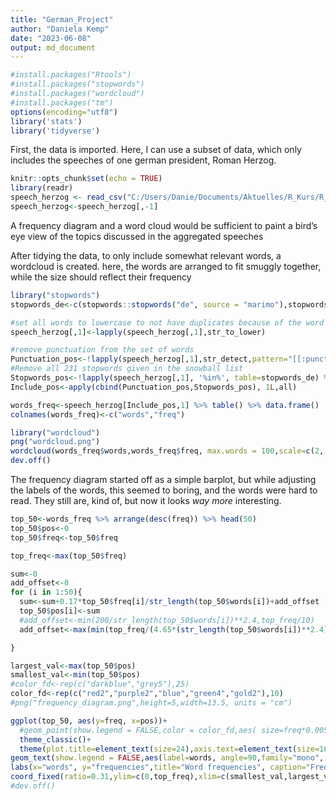 ```yaml
---
title: "German_Project"
author: "Daniela Kemp"
date: "2023-06-08"
output: md_document
---
```


```r
#install.packages("Rtools")
#install.packages("stopwords")
#install.packages("wordcloud")
#install.packages("tm")
options(encoding="utf8")
library('stats')
library('tidyverse')
```

First, the data is imported. Here, I can use a subset of data, which only includes the speeches of one german president, Roman Herzog.

```r
knitr::opts_chunk$set(echo = TRUE)
library(readr)
speech_herzog <- read_csv("C:/Users/Danie/Documents/Aktuelles/R_Kurs/R_Kurs_Git/Projects/neophilology/herzog.csv")
speech_herzog<-speech_herzog[,-1]
```

A frequency diagram and a word cloud would be sufficient to paint a bird's eye view of the topics discussed in the aggregated speeches

After tidying the data, to only include somewhat relevant words, a wordcloud is created. here, the words are arranged to fit smuggly together, while the size should reflect their frequency

```r
library("stopwords")
stopwords_de<-c(stopwords::stopwords("de", source = "marimo"),stopwords::stopwords("de", source = "snowball")) %>% unique()

#set all words to lowercase to not have duplicates because of the word sometimes appearing at the start of the sentence
speech_herzog[,1]<-lapply(speech_herzog[,1],str_to_lower)

#remove punctuation from the set of words
Punctuation_pos<-!lapply(speech_herzog[,1],str_detect,pattern="[[:punct:]]") %>% data.frame()
#Remove all 231 stopwords given in the snowball list
Stopwords_pos<-!lapply(speech_herzog[,1], '%in%', table=stopwords_de) %>% data.frame()
Include_pos<-apply(cbind(Punctuation_pos,Stopwords_pos), 1L,all)

words_freq<-speech_herzog[Include_pos,1] %>% table() %>% data.frame()
colnames(words_freq)<-c("words","freq")
```

```r
library("wordcloud")
png("wordcloud.png")
wordcloud(words_freq$words,words_freq$freq, max.words = 100,scale=c(2, .5))
dev.off()
```

The frequency diagram started off as a simple barplot, but while adjusting the labels of the words, this seemed to boring, and the words were hard to read. They still are, kind of, but now it looks *way more* interesting.

```r
top_50<-words_freq %>% arrange(desc(freq)) %>% head(50)
top_50$pos<-0
top_50$freq<-top_50$freq

top_freq<-max(top_50$freq)

sum<-0
add_offset<-0
for (i in 1:50){
  sum<-sum+0.17*top_50$freq[i]/str_length(top_50$words[i])+add_offset
  top_50$pos[i]<-sum
  #add_offset<-min(200/str_length(top_50$words[i])**2.4,top_freq/10)
  add_offset<-max(min(top_freq/(4.65*(str_length(top_50$words[i])**2.4)),top_freq/28),top_freq/156)

}

largest_val<-max(top_50$pos)
smallest_val<-min(top_50$pos)
#color_fd<-rep(c("darkblue","grey5"),25)
color_fd<-rep(c("red2","purple2","blue","green4","gold2"),10)
#png("frequency_diagram.png",height=5,width=13.5, units = "cm")

ggplot(top_50, aes(y=freq, x=pos))+
  #geom_point(show.legend = FALSE,color = color_fd,aes( size=freq*0.005))+
  theme_classic()+
  theme(plot.title=element_text(size=24),axis.text=element_text(size=16),axis.text.x=element_blank(),axis.ticks.x=element_blank(),axis.title=element_text(size=14,face="bold"))+
geom_text(show.legend = FALSE,aes(label=words, angle=90,family="mono",  hjust="top", vjust="middle"), color = color_fd, size=945/max(top_50$freq)*0.125*top_50$freq/str_length(top_50$words))+
labs(x="words", y="frequencies",title="Word frequencies", caption="Frequency of non-filler words used in the speeches of Roman Herzog between 1994 and 1999")+
coord_fixed(ratio=0.31,ylim=c(0,top_freq),xlim=c(smallest_val,largest_val))
#dev.off()

```
